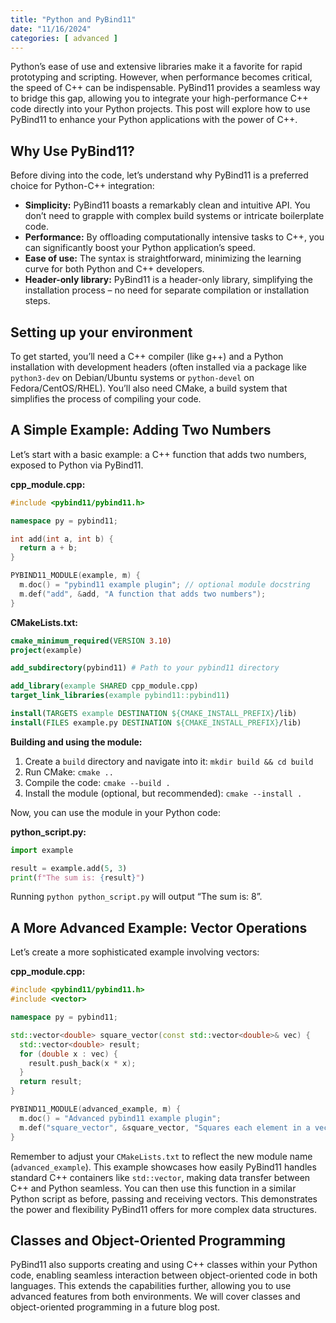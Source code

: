 ```yaml
---
title: "Python and PyBind11"
date: "11/16/2024"
categories: [ advanced ]
---
```



Python's ease of use and extensive libraries make it a favorite for rapid prototyping and scripting.  However, when performance becomes critical, the speed of C++ can be indispensable.  PyBind11 provides a seamless way to bridge this gap, allowing you to integrate your high-performance C++ code directly into your Python projects.  This post will explore how to use PyBind11 to enhance your Python applications with the power of C++.

## Why Use PyBind11?

Before diving into the code, let's understand why PyBind11 is a preferred choice for Python-C++ integration:

* **Simplicity:** PyBind11 boasts a remarkably clean and intuitive API.  You don't need to grapple with complex build systems or intricate boilerplate code.
* **Performance:**  By offloading computationally intensive tasks to C++, you can significantly boost your Python application's speed.
* **Ease of use:**  The syntax is straightforward, minimizing the learning curve for both Python and C++ developers.
* **Header-only library:** PyBind11 is a header-only library, simplifying the installation process – no need for separate compilation or installation steps.


## Setting up your environment

To get started, you'll need a C++ compiler (like g++) and a Python installation with development headers (often installed via a package like `python3-dev` on Debian/Ubuntu systems or `python-devel` on Fedora/CentOS/RHEL).  You'll also need CMake, a build system that simplifies the process of compiling your code.


## A Simple Example: Adding Two Numbers

Let's start with a basic example: a C++ function that adds two numbers, exposed to Python via PyBind11.

**cpp_module.cpp:**

```cpp
#include <pybind11/pybind11.h>

namespace py = pybind11;

int add(int a, int b) {
  return a + b;
}

PYBIND11_MODULE(example, m) {
  m.doc() = "pybind11 example plugin"; // optional module docstring
  m.def("add", &add, "A function that adds two numbers");
}
```

**CMakeLists.txt:**

```cmake
cmake_minimum_required(VERSION 3.10)
project(example)

add_subdirectory(pybind11) # Path to your pybind11 directory

add_library(example SHARED cpp_module.cpp)
target_link_libraries(example pybind11::pybind11)

install(TARGETS example DESTINATION ${CMAKE_INSTALL_PREFIX}/lib)
install(FILES example.py DESTINATION ${CMAKE_INSTALL_PREFIX}/lib)
```

**Building and using the module:**

1. Create a `build` directory and navigate into it: `mkdir build && cd build`
2. Run CMake: `cmake ..`
3. Compile the code: `cmake --build .`
4. Install the module (optional, but recommended): `cmake --install .`

Now, you can use the module in your Python code:

**python_script.py:**

```python
import example

result = example.add(5, 3)
print(f"The sum is: {result}")
```

Running `python python_script.py` will output "The sum is: 8".


##  A More Advanced Example:  Vector Operations

Let's create a more sophisticated example involving vectors:

**cpp_module.cpp:**

```cpp
#include <pybind11/pybind11.h>
#include <vector>

namespace py = pybind11;

std::vector<double> square_vector(const std::vector<double>& vec) {
  std::vector<double> result;
  for (double x : vec) {
    result.push_back(x * x);
  }
  return result;
}

PYBIND11_MODULE(advanced_example, m) {
  m.doc() = "Advanced pybind11 example plugin";
  m.def("square_vector", &square_vector, "Squares each element in a vector");
}
```

Remember to adjust your `CMakeLists.txt` to reflect the new module name (`advanced_example`).  This example showcases how easily PyBind11 handles standard C++ containers like `std::vector`, making data transfer between C++ and Python seamless.  You can then use this function in a similar Python script as before, passing and receiving vectors.  This demonstrates the power and flexibility PyBind11 offers for more complex data structures.


##  Classes and Object-Oriented Programming

PyBind11 also supports creating and using C++ classes within your Python code, enabling seamless interaction between object-oriented code in both languages.  This extends the capabilities further, allowing you to use advanced features from both environments. We will cover classes and object-oriented programming in a future blog post.

